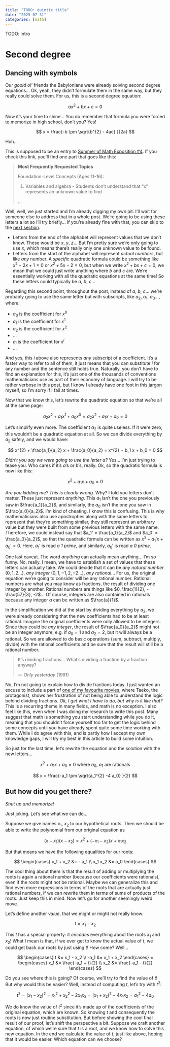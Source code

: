 ```yaml
---
title: "TODO: quintic title"
date: "2025-07-31"
categories: [math]
---
```


TODO: intro

# Second degree

## Dancing with symbols

Our _goold ol'_ friends the Babylonians were already solving second degree equations...
Ok, yeah, they didn't formulate them in the same way, but they really could solve them.
For us, this is a second degree equation:

$$ 
  ax^{2} + bx + c = 0
$$ 

Now it's your time to shine... You do remember that formula you were forced to
memorize in high school, don't you? Yes!

$$ 
  x = \frac{-b \pm \sqrt{b^{2} - 4ac}  }{2a}
$$ 

Huh...

This is supposed to be an entry to [Summer of Math Exposition #4](https://some.3b1b.co/prize).
If you check this link, you'll find one part that goes like this:

> **Most Frequently Requested Topics**
>
> Foundation-Level Concepts (Ages 11-16):
>
> 1. Variables and algebra - Students don’t understand that “x” represents an unknown value to find
>
> ...

Well, well, we just started and I'm already digging my own pit. I'll wait for someone
else to address that in a whole post. We're going to be using these letters a lot so
I'll try briefly... If you're already fine with that, you can skip to the [next section](#but-how-did-you-get-there).

- Letters from the end of the alphabet will represent values that we don't know.
  These would be $x$, $y$, $z$... But I'm pretty sure we're only going to use $x$,
  which means there's really only one unknown value to be found.
- Letters from the start of the alphabet will represent _actual numbers_, but like _any_
  number. A _specific_ quadratic formula could be something like $x^{2} - 2x + 1 = 0$ or
  $x^{2} + 5x - 2 = 0$, but when we write $x^{2} + bx + c = 0$, we mean that we could
  just write anything where $b$ and $c$ are. We're essentially working with all the
  quadratic equations at the same time! So these letters could typically be $a$, $b$,
  $c$...

Regarding this second point, throughout the post, instead of $a$, $b$, $c$... we're
probably going to use the same letter but with subscripts, like $a_2$, $a_1$, $a_0$..., where:

- $a_0$ is the coefficient for $x^{0}$
- $a_1$ is the coefficient for $x^{1}$ 
- $a_2$ is the coefficient for $x^{2}$
- ...
- $a_i$ is the coefficient for $x^{i}$
- ...

And yes, this $i$ above also represents _any_ subscript of a coefficient. It's a faster
way to refer to all of them, it just means that you can substitute $i$ for any number
and the sentence still holds true. Naturally, you don't have to find an explanation for
this, it's just one of the thousands of conventions mathematicians use as part of
their economy of language. I will try to be rather verbose in this post, but I know
I already have one foot in this jargon myself, so I'm sorry if I fail at times.

Now that we know this, let's rewrite the quadratic equation so that we're all at the same page:

$$ 
  a_2 x^{2} + a_1 x^{1} + a_0 x^{0} = a_2 x^{2} + a_1 x + a_0 = 0
$$ 

Let's simplify even more. The coefficient $a_2$ is quite useless. If it were zero,
this wouldn't be a quadratic equation at all. So we can divide everything by $a_2$
safely, and we would have:

$$ 
  x^{2} + \frac{a_1}{a_2} x + \frac{a_0}{a_2} = x^{2} + b_1 x + b_0 = 0
$$ 

_Didn't you say we were going to use the letter $a$?_ Yes... I'm just trying to tease you.
Who cares if it's $a$'s or $b$'s, really. Ok, so the quadratic formula is now like this:

$$ 
  x^{2} + a_1 x + a_0 = 0
$$ 

_Are you kidding me? This is clearly wrong._ Why? I told you letters don't matter.
These just represent _anything_. This $a_1$ isn't the one you previously saw in
$\frac{a_1}{a_2}$, and similarly, the $a_0$ isn't the one you saw in $\frac{a_0}{a_2}$.
I'm kind of cheating. I know this is confusing. This is why mathematicians also use
apostrophes along with the same letters to represent that they're something similar,
they still represent an arbitrary value but they were built from some previous letters
with the same name. Therefore, we could instead say that $a_1' = \frac{a_1}{a_2}$ and
$a_0' = \frac{a_0}{a_2}$, so that the quadratic formula can be written as
$x^{2} + a_1' x + a_0' = 0$. Here, $a_1'$ is read _a 1 prime_, and similarly, $a_0'$ is
read _a 0 prime_.

One last caveat. The word _anything_ can actually mean anything... I'm so funny. No,
really. I mean, we have to establish a set of values that these letters can actually take.
We could decide that it can be _any natural number_ ($0, 1, 2\dots$), _any integer_ ($0, 1, -1, 2, -2\dots$),
_any rational_... For us, the original equation we're going to consider will be any
rational number. Rational numbers are what you may know as fractions, the result of dividing
one integer by another. Rational numbers are things like $0, \frac{1}{2}, -\frac{57}{3}, -2$...
Of course, integers are also contained in rationals because any integer $a$ can be
written as $\frac{a}{1}$.

In the simplification we did at the start by dividing everything by $a_2$, we were
already considering that the new coefficients had to be at least rational. Imagine
the original coefficients were only allowed to be integers. Since they could be
_any integer_, the result of $\frac{a_0}{a_2}$ might not be an integer anymore,
e.g. if $a_0 = 1$ and $a_2 = 2$, but it will always be a rational. So we are allowed
to do basic operations (sum, subtract, multiply, divide) with the rational
coefficients and be sure that the result will still be a rational number.

> It's dividing fractions... What's dividing a fraction by a fraction anyway?
>
> — _Only yesterday_ (1991)

No, I'm not going to explain how to divide fractions today. I just wanted an
excuse to include a part of [one of my favourite movies](https://letterboxd.com/film/only-yesterday/),
where Taeko, the protagonist, shows her frustration of not being able to understand 
the logic behind dividing fractions. _Ok, I get what I have to do, but why is it
like that?_ This is a recurring theme in many fields, and math is no exception.
I also feel like this, even when I was doing my research to write this post.
Many suggest that math is something you start understanding while you do it,
meaning that you shouldn't force yourself too far to get the logic behind some
concepts until you have already spent quite some time working with them. While
I do agree with this, and is partly how I accept my own knowledge gaps, I
will try my best in this article to build some intuition.

So just for the last time, let's rewrite the equation and the solution with the new
letters...

$$ 
  x^{2} + a_1 x + a_0 = 0 \text{ where $a_0$, $a_1$ are rationals}
$$ 

$$ 
  x = \frac{-a_1 \pm \sqrt{a_1^{2} -4 a_0} }{2}
$$ 

## But how did you get there?

_Shut up and memorize!_

Just joking. Let's see what we can do...

Suppose we give names $x_1$, $x_2$ to our hypothetical roots. Then we should
be able to write the polynomial from our original equation as

$$ 
  (x - x_1) (x - x_2) = x^{2} + (- x_1 - x_2) x + x_1 x_2
$$

But that means we have the following equalities for our roots:

$$ 
\begin{cases}
  x_1 + x_2 &= - a_1 \\
  x_1 x_2 &= a_0
\end{cases}
$$ 

The cool thing about them is that the result of adding or multiplying the roots
is again a rational number (because our coefficients were rationals), even if
the roots might not be rational. Maybe we can generalize this and find even
more expressions in terms of the roots that are actually just rational numbers,
if we can rewrite them in terms of sums of products of the roots. Just keep this
in mind. Now let's go for another seemingly weird move.

Let's define another _value_, that we might or might not really know:

$$ 
  t = x_1 - x_2
$$ 

This _t_ has a special property: it _encodes_ everything about the roots $x_1$
and $x_2$! What I mean is that, if we ever get to know the actual value of $t$,
we could get back our roots by just using $t$! How come? Well...

$$ 
  \begin{cases}
      t &= x_1 - x_2 \\
      -a_1 &= x_1 + x_2
  \end{cases}
  = 
  \begin{cases}
      x_1 &= \frac{-a_1 + t}{2} \\
      x_2 &= \frac{-a_1 - t}{2}
  \end{cases}
$$ 

Do you see where this is going? Of course, we'll try to find the value of $t$!
But why would this be easier? Well, instead of computing $t$, let's try with $t^{2}$:

$$ 
  t^{2} = (x_1 - x_2)^{2} = x_1^{2} + x_2^{2} - 2 x_1 x_2 = (x_1 + x_2)^{2} - 4 x_1 x_2 = a_1^{2} - 4 a_0
$$

We do know the value of $t^{2}$ since it's made up of the coefficients of the original
equation, which are known. So knowing $t$ and consequently the roots is now just routine
substitution. But before showing the cool final result of our proof, let's shift the perspective
a bit. Suppose we craft another equation, of which we're sure that $t$ is a root, and we
know how to solve this new equation. In the end we calculate the value of $t$, just like
above, hoping that it would be easier. Which equation can we choose?
